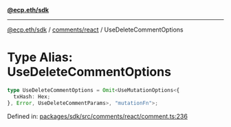 [**@ecp.eth/sdk**](../../../index.mdx)

***

[@ecp.eth/sdk](/sdk-reference/index.mdx) / [comments/react](/sdk-reference/comments/react/index.mdx) / UseDeleteCommentOptions

# Type Alias: UseDeleteCommentOptions

```ts
type UseDeleteCommentOptions = Omit<UseMutationOptions<{
  txHash: Hex;
}, Error, UseDeleteCommentParams>, "mutationFn">;
```

Defined in: [packages/sdk/src/comments/react/comment.ts:236](https://github.com/ecp-eth/comments-monorepo/blob/main/packages/sdk/src/comments/react/comment.ts#L236)

